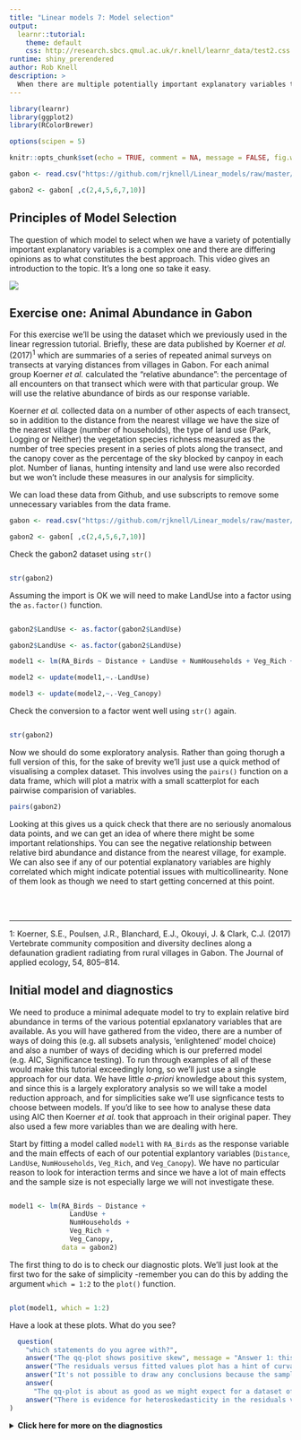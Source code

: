 ```yaml
---
title: "Linear models 7: Model selection"
output: 
  learnr::tutorial:
    theme: default
    css: http://research.sbcs.qmul.ac.uk/r.knell/learnr_data/test2.css
runtime: shiny_prerendered
author: Rob Knell
description: >
  When there are multiple potentially important explanatory variables there are many possible models that we could fit to our data. How do we choose an appropriate set of models, and how do we select the best ones? 
---
```


```r
library(learnr)
library(ggplot2)
library(RColorBrewer)

options(scipen = 5)

knitr::opts_chunk$set(echo = TRUE, comment = NA, message = FALSE, fig.width = 5, fig.height = 5)

gabon <- read.csv("https://github.com/rjknell/Linear_models/raw/master/data/Koerner_et_al_2017.csv")

gabon2 <- gabon[ ,c(2,4,5,6,7,10)]
```

## Principles of Model Selection

The question of which model to select when we have a variety of potentially important explanatory variables is a complex one and there are differing opinions as to what constitutes the best approach. This video gives an introduction to the topic. It's a long one so take it easy.

![](https://youtu.be/4pgaVtVBVjk)

## Exercise one: Animal Abundance in Gabon

For this exercise we'll be using the dataset which we previously used in the linear regression tutorial. Briefly, these are data published by Koerner *et al.* (2017)^1^ which are summaries of a series of repeated animal surveys on transects at varying distances from villages in Gabon. For each animal group Koerner *et al.* calculated the "relative abundance": the percentage of all encounters on that transect which were with that particular group. We will use the relative abundance of birds as our response variable.

Koerner *et al.* collected data on a number of other aspects of each transect, so in addition to the distance from the nearest village we have the size of the nearest village (number of households), the type of land use (Park, Logging or Neither) the vegetation species richness measured as the number of tree species present in a series of plots along the transect, and the canopy cover as the percentage of the sky blocked by canpoy in each plot. Number of lianas, hunting intensity and land use were also recorded but we won't include these measures in our analysis for simplicity.

We can load these data from Github, and use subscripts to remove some unnecessary variables from the data frame. 

```r
gabon <- read.csv("https://github.com/rjknell/Linear_models/raw/master/data/Koerner_et_al_2017.csv")

gabon2 <- gabon[ ,c(2,4,5,6,7,10)]
```

Check the gabon2 dataset using `str()`

```r

```

```r
str(gabon2)
```


Assuming the import is OK we will need to make LandUse into a factor using the `as.factor()` function.

```r

```

```r
gabon2$LandUse <- as.factor(gabon2$LandUse)
```

```r
gabon2$LandUse <- as.factor(gabon2$LandUse)

model1 <- lm(RA_Birds ~ Distance + LandUse + NumHouseholds + Veg_Rich + Veg_Canopy, data = gabon2)

model2 <- update(model1,~.-LandUse)

model3 <- update(model2,~.-Veg_Canopy)
```

Check the conversion to a factor went well using `str()` again.

```r

```

```r
str(gabon2)
```

Now we should do some exploratory analysis. Rather than going thorugh a full version of this, for the sake of brevity we'll just use a quick method of visualising a complex dataset. This involves using the `pairs()` function on a data frame, which will plot a matrix with a small scatterplot for each pairwise comparision of variables. 

```r
pairs(gabon2)
```


Looking at this gives us a quick check that there are no seriously anomalous data points, and we can get an idea of where there might be some important relationships. You can see the negative relationship between relative bird abundance and distance from the nearest village, for example. We can also see if any of our potential explanatory variables are highly correlated which might indicate potential issues with multicollinearity. None of them look as though we need to start getting concerned at this point.

<br><br>
<hr>
1: Koerner, S.E., Poulsen, J.R., Blanchard, E.J., Okouyi, J. & Clark, C.J. (2017) Vertebrate community composition and diversity declines along a defaunation gradient radiating from rural villages in Gabon. The Journal of applied ecology, 54, 805–814.

## Initial model and diagnostics

We need to produce a minimal adequate model to try to explain relative bird abundance in terms of the various potential epxlanatory variables that are available. As you will have gathered from the video, there are a number of ways of doing this (e.g. all subsets analysis, 'enlightened' model choice) and also a number of ways of deciding which is our preferred model (e.g. AIC, Significance testing). To run through examples of all of these would make this tutorial exceedingly long, so we'll just use a single approach for our data. We have little *a-priori* knowledge about this system, and since this is a largely exploratory analysis so we will take a model reduction approach, and for simplicities sake we'll use signficance  tests to choose between models. If you'd like to see how to analyse these data using AIC then Koerner *et al.* took that approach in their original paper. They also used a few more variables than we are dealing with here.

Start by fitting a model called `model1` with `RA_Birds` as the response variable and the main effects of each of our potential explantory variables (`Distance`, `LandUse`, `NumHouseholds`, `Veg_Rich`, and `Veg_Canopy`). We have no particular reason to look for interaction terms and since we have a lot of main effects and the sample size is not especially large we will not investigate these.

```r


```

```r
model1 <- lm(RA_Birds ~ Distance +
               LandUse +
               NumHouseholds +
               Veg_Rich +
               Veg_Canopy,
             data = gabon2)
```

The first thing to do is to check our diagnostic plots. We'll just look at the first two for the sake of simplicity -remember you can do this by adding the argument `which = 1:2` to the `plot()` function.


```r

```

```r
plot(model1, which = 1:2)
```

Have a look at these plots. What do you see?

```r
  question(
    "which statements do you agree with?",
    answer("The qq-plot shows positive skew", message = "Answer 1: this would be the case if the qqplot had a concave shape"),
    answer("The residuals versus fitted values plot has a hint of curvature but this is probably due to one datapoint with a large negative residual", correct = TRUE),
    answer("It's not possible to draw any conclusions because the sample size is too small"),
    answer(
      "The qq-plot is about as good as we might expect for a dataset of this size. One point has a rather larger negative residual than we might expect", correct = TRUE),
    answer("There is evidence for heteroskedasticity in the residuals versus fitted values plot", message = "Answer 5. This would show up as a wedge shape")
)
```

<details><summary>**Click here for more on the diagnostics**</summary>

The diagnostics mostly look OK aside from the one data point (8) with a somewhat large negative residual. We'll proceed with our model simplification and see if this remains the case.

<details>

## Model simplification

Now we will proceed with simplifying our model to generate a minimal adequate model. The first thing to do is to assess the significance of each term in the model using `drop1()`. This compares the goodness of fit of models with and without each term that can be tested without violating the principle of marginality, which in this case is all of them since there are no interaction terms. So `drop1` compares our full model with a reduced model with all the terms excapt `Distance` to give us an assessment of whether a model with `Distance` has significantly better explanatory power, then the same for a model with all the terms except `LandUse`, and so on. Don't forget you need to specify `test = "F"` as an argument for `drop1()`.

Finally, because the rendering engine that formats these tutorials has a thing for trying to make tables pretty that is sometimes actually a hindrance, please enclose your `drop1()` function call in a `print()` function. This is to make the output that you see look like the standard R output and is just something you need to do within the tutorial.

```r


```

```r
# Just give drop1 the name of our model 
# as the first argument and then test = "F"
# as the second
# 
# Please remember to use print() as well
```

```r
# This is the solution
print(drop1(model1, test = "F"))
```

So one model term, `Distance`, is significant but the rest are not, although two are close. The one which is furthest from significance is `LandUse` so we'll fit a second model (`model2`) without that variable and run `drop1()` on our new model.

```r


```


```r
# Just use the code you used for model 1
# without the LandUse term, and the run drop1
# on the new model. Don't forget to include
# the test = "F" argument for drop1
# 
# Please remember to use print() as well
```

```r
# This is the solution

model2 <-
  lm(RA_Birds ~ Distance + 
       NumHouseholds + 
       Veg_Rich + 
       Veg_Canopy, data = gabon2)

print(drop1(model2, test = "F"))
```

Removing `LandUse` has changed things a lot. We now have three apparently significant terms, and only `Veg_Canopy` remains as non-significant. As an aside it's quite normal for p-values to change like this as we remove terms, because the error variance will change, leading to different F-statistics. Sometimes it goes the other way and terms which are significant in more complex models lose their significance as the model simplifies.

We still need to remove `Veg_Canopy` and check the model that is produced. Our next model shuld be called `model3` and you'll need to run `drop1()` on it to assess the signficance of the remaining terms. Just to avoid any confusion, we're removing `Veg_Canopy` from `model2` so our new model should have neither `LandUse` nor `VegCanopy` as explanatory variables.

```r


```


```r
# Just use the code you used for model 2
# without the Veg_Canopy term, and the run drop1
# on the new model. Don't forget to include
# the test = "F" argument for drop1
# 
# Please remember to use print() as well
```

```r
# This is the solution

model3 <- lm(RA_Birds ~ Distance + 
               NumHouseholds + 
               Veg_Rich, data = gabon2)

print(drop1(model3, test = "F"))
```

All three of the remaining explanatory variables are significant so we've arrived at our *Minimal Adequate Model*: a model with any of the three remaining terms has does significantly less well at explaining the patterns in the RA_Birds variable.

We should probably check those diagnostic plots again.

```r
plot(model3, which = 1:2)
```

These look very similar to before. That pesky data point 8 still has a larger negative residual than we'd like and there's a worry that it might be having a strong effect on the overall model. One option if you're worried about a datapoint like this is to run the analysis again and see if it makes a material difference. For the sake of brevity we won't go through this process, but if we were to do it we would end up with a very similar final model, which tells us that we don't really need to worry about this point.

## Interpretation

Now that we have arrived at our minimal adequate model, we need to understand what it is telling us. This is where the `summary()` function and the coefficients table becomes important.

```r


```

```r
summary(model3)
```

Have a look at the coefficients table. All of the remaining explanatory variables are continuous so the table is reasonably simple to interpret. Remember that in a linear model the terms are entered sequentially.

```r
  question(
    "which statements do you agree with?",
    answer("The relative abundance of birds increases with the number of households in the nearest village", message = "Not quite: see the answer to the next question"),
    answer("One the effect of distance has been controlled for, the relative abundance of birds increases with the number of households in the nearest village", correct = TRUE),
    answer("Once the effects of distance and size of the nearest village have been partialled out of the data, the relative abundance of birds declines with increasing species richness of vegetation", correct = TRUE),
    answer(
      "For every kilometer further to the nearest village, the relative abundance of birds decreases by 1.39", correct = TRUE),
    answer("The mean for vegetation richness is equal to 104.56 - 2.60", message = "Answer 5. That would only be the case if we were dealing with a single factor ANOVA")
)
```

The effect of village size (`NumHouseholds`) is worth a closer look because this is not significant if we analyse the variable by itself:

```r
cor.test(gabon2$NumHouseholds, gabon2$RA_Birds)
```

This is an example of how including an explanatory variable in a more complex model can sometimes reveal patterns that are not clear when we consider the variable by itself.

<br><br><hr>
<a rel="license" href="http://creativecommons.org/licenses/by-nc/4.0/"><img alt="Creative Commons Licence" style="border-width:0" src="https://i.creativecommons.org/l/by-nc/4.0/88x31.png" /></a><br />This work is licensed under a <a rel="license" href="http://creativecommons.org/licenses/by-nc/4.0/">Creative Commons Attribution-NonCommercial 4.0 International License</a>.